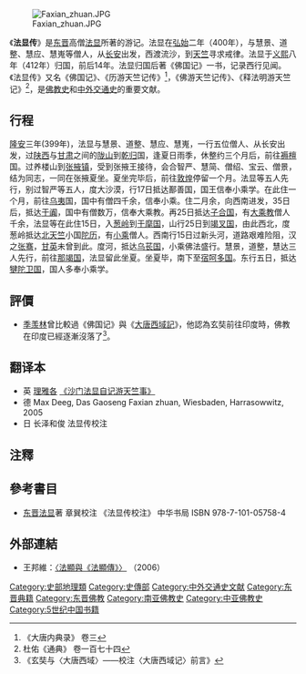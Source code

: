 {{佛教}}
[[File:Faxian_zhuan.JPG|thumb]]

《'''法显传'''》是[[东晋|东晋]]高僧[[法显|法显]]所著的游记。法显在[[弘始|弘始]]二年（400年），与慧景、道整、慧应、慧嵬等僧人，从[[长安|长安]]出发，西渡流沙，到[[天竺|天竺]]寻求戒律。法显于[[义熙_(东晋)|义熙]]八年（412年）归国，前后14年。法显归国后著《佛国记》一书，记录西行见闻。《法显传》又名《佛国记》、《历游天竺记传》<ref>《大唐内典录》 卷三</ref>，《佛游天竺记传》、《释法明游天竺记》<ref>杜佑《通典》 卷一百七十四</ref>，是[[佛教史|佛教史]]和[[中外交通史|中外交通史]]的重要文献。

==行程==
[[隆安_(东晋)|隆安]]三年(399年)，法显与慧景、道整、慧应、慧嵬，一行五位僧人、从长安出发，过[[陕西|陕西]]与[[甘肃|甘肃]]之间的[[陇山|陇山]]到[[乾归|乾归]]国，逢夏日雨季，休整约三个月后，前往[[褥檀|褥檀]]国。过养楼山到[[张掖镇|张掖镇]]，受到张掖王接待，会合智严、慧简、僧绍、宝云、僧景，结为同志，一同在张掖夏坐。夏坐完毕后，前往[[敦煌|敦煌]]停留一个月。法显等五人先行，别过智严等五人，度大沙漠，行17日抵达鄯善国，国王信奉小乘学。在此住一个月，前往[[乌夷|乌夷]]国，国中有僧四千余，信奉小乘。住二月余，向西南进发，35日后，抵达[[于阗|于阗]]，国中有僧数万，信奉大乘教。再25日抵达[[子合国|子合国]]，有[[大乘教|大乘教]]僧人千余，法显等在此住15日，入[[葱岭|葱岭]]到[[于麾国|于麾国]]，山行25日到[[竭叉国|竭叉国]]，由此西北，度葱岭抵达[[北天竺|北天竺]]小国[[陀历|陀历]]，有[[小乘|小乘]]僧人。西南行15日过新头河，道路艰难险阻，汉之[[张骞|张骞]]，[[甘英|甘英]]未曾到此。度河，抵达[[乌苌国|乌苌国]]，小乘佛法盛行。慧景，道整，慧达三人先行，前往[[那竭国|那竭国]]，法显留此坐夏。坐夏毕，南下至[[宿呵多国|宿呵多国]]。东行五日，抵达[[犍陀罗|犍陀卫国]]，国人多奉小乘学。

==評價==
*[[季羡林|季羡林]]曾比較過《佛国记》與《[[大唐西域記|大唐西域記]]》，他認為玄奘前往印度時，佛教在印度已經逐漸沒落了<ref>《玄奘与〈大唐西域〉——校注〈大唐西域记〉前言》</ref>。

==翻译本==
*英 [[理雅各|理雅各]] [https://web.archive.org/web/20090124223922/http://etext.library.adelaide.edu.au/f/fa-hien/f15l/   《沙门法显自记游天竺事》]
*德 Max Deeg, Das Gaoseng Faxian zhuan, Wiesbaden, Harrasowwitz, 2005
*日 长泽和俊 法显传校注

==注釋==
{{reflist|2}}

==參考書目==
{{refbegin}}
*[[东晋|东晋]][[法显|法显]]著 章巽校注 《法显传校注》 中华书局  ISBN 978-7-101-05758-4
{{refend}}

==外部連結==
{{Wikisource|佛國記}}
*王邦維：[http://big.hi138.com/wenhua/lishixue/200605/52104.asp 〈法顯與《法顯傳》〉] {{Wayback|url=http://big.hi138.com/wenhua/lishixue/200605/52104.asp |date=20200427115446 }}（2006）

{{China-buddhism-book-shizhuan}}

[[Category:史部地理類|Category:史部地理類]]
[[Category:史傳部|Category:史傳部]]
[[Category:中外交通史文献|Category:中外交通史文献]]
[[Category:东晋典籍|Category:东晋典籍]]
[[Category:东晋佛教|Category:东晋佛教]]
[[Category:南亚佛教史|Category:南亚佛教史]]
[[Category:中亚佛教史|Category:中亚佛教史]]
[[Category:5世纪中国书籍|Category:5世纪中国书籍]]